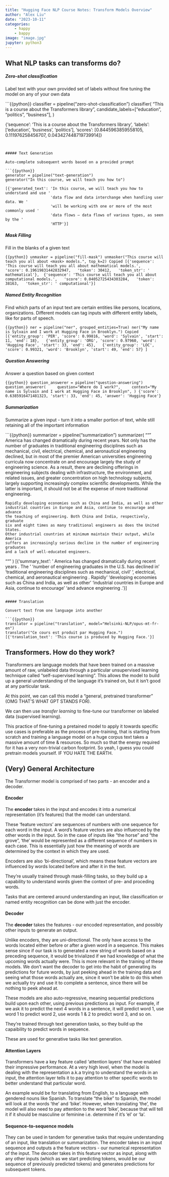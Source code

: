 ```yaml
---
title: "Hugging Face NLP Course Notes: Transform Models Overview"
author: "Alex Liu"
date: "2023-10-11"
categories: 
    - happy
    - bappy 
image: "image.jpg"
jupyter: python3
---
```


## What NLP tasks can transforms do?

##### Zero-shot classification

Label text with your own provided set of labels without fine tuning the model on any of your own data

```{{python}}
classifier = pipeline("zero-shot-classification")
classifier(
    "This is a course about the Transformers library",
    candidate_labels=["education", "politics", "business"],
)

{'sequence': 'This is a course about the Transformers library',
 'labels': ['education', 'business', 'politics'],
 'scores': [0.8445963859558105, 0.111976258456707, 0.043427448719739914]}
```


##### Text Generation

Auto-complete subsequent words based on a provided prompt 

```{{python}}
generator = pipeline("text-generation")
generator("In this course, we will teach you how to")

[{'generated_text': 'In this course, we will teach you how to understand and use '
                    'data flow and data interchange when handling user data. We '
                    'will be working with one or more of the most commonly used '
                    'data flows — data flows of various types, as seen by the '
                    'HTTP'}]
```

##### Mask Filling

Fill in the blanks of a given text

```{{python}}
unmasker = pipeline("fill-mask")
unmasker("This course will teach you all about <mask> models.", top_k=2)
Copied
[{'sequence': 'This course will teach you all about mathematical models.',
  'score': 0.19619831442832947,
  'token': 30412,
  'token_str': ' mathematical'},
 {'sequence': 'This course will teach you all about computational models.',
  'score': 0.04052725434303284,
  'token': 38163,
  'token_str': ' computational'}]
```

##### Named Entity Recognition

Find which parts of an input text are certain entities like persons, locations, organizations. Different models can tag inputs with different entity labels, like for parts of speech. 

```{{python}}
ner = pipeline("ner", grouped_entities=True)
ner("My name is Sylvain and I work at Hugging Face in Brooklyn.")
Copied
[{'entity_group': 'PER', 'score': 0.99816, 'word': 'Sylvain', 'start': 11, 'end': 18}, 
 {'entity_group': 'ORG', 'score': 0.97960, 'word': 'Hugging Face', 'start': 33, 'end': 45}, 
 {'entity_group': 'LOC', 'score': 0.99321, 'word': 'Brooklyn', 'start': 49, 'end': 57}
]
```


##### Question Answering 

Answer a question based on given context

```{{python}}
question_answerer = pipeline("question-answering")
question_answerer(
    question="Where do I work?",
    context="My name is Sylvain and I work at Hugging Face in Brooklyn",
)
{'score': 0.6385916471481323, 'start': 33, 'end': 45, 'answer': 'Hugging Face'}
```

##### Summarization

Summarize a given input - turn it into a smaller portion of text, while still retaining all of the important information  

```{{python}}
summarizer = pipeline("summarization")
summarizer(
    """
    America has changed dramatically during recent years. Not only has the number of 
    graduates in traditional engineering disciplines such as mechanical, civil, 
    electrical, chemical, and aeronautical engineering declined, but in most of 
    the premier American universities engineering curricula now concentrate on 
    and encourage largely the study of engineering science. As a result, there 
    are declining offerings in engineering subjects dealing with infrastructure, 
    the environment, and related issues, and greater concentration on high 
    technology subjects, largely supporting increasingly complex scientific 
    developments. While the latter is important, it should not be at the expense 
    of more traditional engineering.

    Rapidly developing economies such as China and India, as well as other 
    industrial countries in Europe and Asia, continue to encourage and advance 
    the teaching of engineering. Both China and India, respectively, graduate 
    six and eight times as many traditional engineers as does the United States. 
    Other industrial countries at minimum maintain their output, while America 
    suffers an increasingly serious decline in the number of engineering graduates 
    and a lack of well-educated engineers.
"""
)
[{'summary_text': ' America has changed dramatically during recent years . The '
                  'number of engineering graduates in the U.S. has declined in '
                  'traditional engineering disciplines such as mechanical, civil '
                  ', electrical, chemical, and aeronautical engineering . Rapidly '
                  'developing economies such as China and India, as well as other '
                  'industrial countries in Europe and Asia, continue to encourage '
                  'and advance engineering .'}]
```

##### Translation

Convert text from one language into another

```{{python}}
translator = pipeline("translation", model="Helsinki-NLP/opus-mt-fr-en")
translator("Ce cours est produit par Hugging Face.")
[{'translation_text': 'This course is produced by Hugging Face.'}]
```

## Transformers. How do they work?

Transformers are language models that have been trained on a massive amount of raw, unlabeled data through a particular unsupervised learning technique called "self-supervised learning". This allows the model to build up a general understanding of the language it's trained on, but it isn't good at any particular task. 

At this point, we can call this model a "general, pretrained transformer" (OMG THAT'S WHAT GPT STANDS FOR).

We can then use *transfer learning* to fine-tune our transformer on labeled data (supervised learning).

This practice of fine-tuning a pretained model to apply it towards specific use cases is preferable as the process of pre-training, that is starting from scratch and training a language model on a huge corpus text takes a massive amount of time & resources. So much so that the energy required for it has a very non-trivial carbon footprint. So yeah, I guess you could pretrain models yourself. IF YOU HATE THE EARTH.

## (Very) General Architecture

The Transformer model is comprised of two parts - an encoder and a decoder. 


#### Encoder
The **encoder** takes in the input and encodes it into a numerical representation (it's features) that the model can understand.  

These 'feature vectors' are sequences of numbers with one sequence for each word in the input. A word's feature vectors are also influenced by the other words in the input. So in the case of inputs like "the horse" and "the grove", 'the' would be represented as a different sequence of numbers in each case. This is essentially just how the meaning of words are determined by the context in which they are used. 

Encoders are also 'bi-directional', which means these feature vectors are influenced by words located before and after it in the text.

They're usually trained through mask-filling tasks, so they build up a capability to understand words given the context of pre- and proceding words.

Tasks that are centered around understanding an input, like classification or named entity recognition can be done with just the encoder.


#### Decoder
The **decoder** takes the features - our encoded representation, and possibly other inputs to generate an output. 

Unlike encoders, they are uni-directional. The only have access to the words located either before or after a given word in a sequence. This makes sense since if our task is to generated a new string of words based on a preceding sequence, it would be trivialized if we had knowledge of what the upcoming words actually were. This is more relevant in the training of these models. We don't want the decoder to get into the habit of generating its predictions for future words, by just peeking ahead in the training data and seeing what those words actually are, since it won't be able to do this when we actually try and use it to complete a sentence, since there will be nothing to peek ahead at.

These models are also auto-regressive, meaning sequential predictions build upon each other, using previous predictions as input. For example, if we ask it to predict the next 4 words in a sentence, it will predict word 1, use word 1 to predict word 2, use words 1 & 2 to predict word 3, and so on. 

They're trained through text generation tasks, so they build up the capaibility to predict words in sequence.

These are used for generative tasks like text generation. 

#### Attention Layers

Transformers have a key feature called 'attention layers' that have enabled their impressive performance. At a very high level, when the model is dealing with the representation a.k.a trying to understand  the words in an input, the attention layer tells it to pay attention to other specific words to better understand that particular word. 

An example would be for translating from English, to a language with gendered nouns like Spanish. To translate "the bike" to Spanish, the model will look at the words 'the' and 'bike'. However, when translating 'the', the model will also need to pay attention to the word 'bike', because that will tell it if it should be masculine or feminine i.e. determine if it's 'el' or 'la'. 

#### Sequence-to-sequence models

They can be used in tandem for generative tasks that require understanding of an input, like translation or summarization. The encoder takes in an input sequence and outputs a the feature vectors - our numerical representation of the input. The decoder takes in this feature vector as input, along with any other inputs (which as we start predicting tokens, would be our sequence of previously predicted tokens) and generates predictions for subsequent tokens. 



